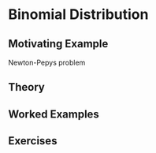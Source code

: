 # Binomial Distribution {#binomial}

## Motivating Example {-}

Newton-Pepys problem

## Theory {-}

## Worked Examples {-}

## Exercises {-}
